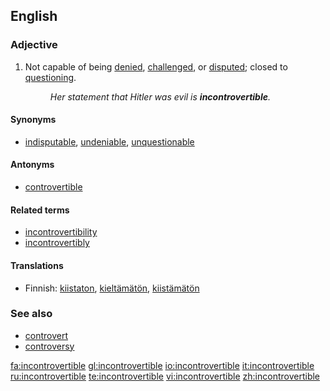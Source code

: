 ==English==

===Adjective===
{{en-adj}}

#Not capable of being [[denied]], [[challenged]], or [[disputed]]; closed to [[question]]ing.
#:''Her statement that Hitler was evil is '''incontrovertible'''.''

====Synonyms====
*[[indisputable]], [[undeniable]], [[unquestionable]]

====Antonyms====
*[[controvertible]]

====Related terms====
*[[incontrovertibility]]
*[[incontrovertibly]]

====Translations====
*Finnish: [[kiistaton]], [[kieltämätön]], [[kiistämätön]]

===See also===
*[[controvert]]
*[[controversy]]

[[fa:incontrovertible]]
[[gl:incontrovertible]]
[[io:incontrovertible]]
[[it:incontrovertible]]
[[ru:incontrovertible]]
[[te:incontrovertible]]
[[vi:incontrovertible]]
[[zh:incontrovertible]]